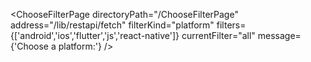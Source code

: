 


<ChooseFilterPage
    directoryPath="/ChooseFilterPage"
    address="/lib/restapi/fetch"
    filterKind="platform"
    filters={['android','ios','flutter','js','react-native']}
    currentFilter="all"
    message={'Choose a platform:'}
/>
